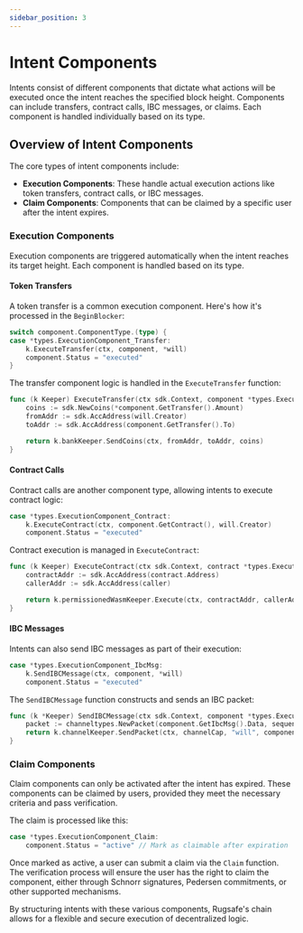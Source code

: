```yaml
---
sidebar_position: 3
---
```


# Intent Components

Intents consist of different components that dictate what actions will be executed once the intent reaches the specified block height. Components can include transfers, contract calls, IBC messages, or claims. Each component is handled individually based on its type.

## Overview of Intent Components

The core types of intent components include:

- **Execution Components**: These handle actual execution actions like token transfers, contract calls, or IBC messages.
- **Claim Components**: Components that can be claimed by a specific user after the intent expires.

### Execution Components

Execution components are triggered automatically when the intent reaches its target height. Each component is handled based on its type.

#### Token Transfers

A token transfer is a common execution component. Here's how it's processed in the `BeginBlocker`:

```go
switch component.ComponentType.(type) {
case *types.ExecutionComponent_Transfer:
    k.ExecuteTransfer(ctx, component, *will)
    component.Status = "executed"
}
```

The transfer component logic is handled in the `ExecuteTransfer` function:

```go
func (k Keeper) ExecuteTransfer(ctx sdk.Context, component *types.ExecutionComponent, will types.Will) error {
    coins := sdk.NewCoins(*component.GetTransfer().Amount)
    fromAddr := sdk.AccAddress(will.Creator)
    toAddr := sdk.AccAddress(component.GetTransfer().To)

    return k.bankKeeper.SendCoins(ctx, fromAddr, toAddr, coins)
}
```

#### Contract Calls

Contract calls are another component type, allowing intents to execute contract logic:

```go
case *types.ExecutionComponent_Contract:
    k.ExecuteContract(ctx, component.GetContract(), will.Creator)
    component.Status = "executed"
```

Contract execution is managed in `ExecuteContract`:

```go
func (k Keeper) ExecuteContract(ctx sdk.Context, contract *types.ExecutionComponent_Contract, caller string) ([]byte, error) {
    contractAddr := sdk.AccAddress(contract.Address)
    callerAddr := sdk.AccAddress(caller)

    return k.permissionedWasmKeeper.Execute(ctx, contractAddr, callerAddr, contract.Data, sdk.NewCoins())
}
```

#### IBC Messages

Intents can also send IBC messages as part of their execution:

```go
case *types.ExecutionComponent_IbcMsg:
    k.SendIBCMessage(ctx, component, *will)
    component.Status = "executed"
```

The `SendIBCMessage` function constructs and sends an IBC packet:

```go
func (k *Keeper) SendIBCMessage(ctx sdk.Context, component *types.ExecutionComponent, will types.Will) error {
    packet := channeltypes.NewPacket(component.GetIbcMsg().Data, sequence, "will", component.GetIbcMsg().Channel, timeoutHeight, timeoutTimestamp)
    return k.channelKeeper.SendPacket(ctx, channelCap, "will", component.GetIbcMsg().Channel, packet)
}
```

### Claim Components

Claim components can only be activated after the intent has expired. These components can be claimed by users, provided they meet the necessary criteria and pass verification.

The claim is processed like this:

```go
case *types.ExecutionComponent_Claim:
    component.Status = "active" // Mark as claimable after expiration
```

Once marked as active, a user can submit a claim via the `Claim` function. The verification process will ensure the user has the right to claim the component, either through Schnorr signatures, Pedersen commitments, or other supported mechanisms.

By structuring intents with these various components, Rugsafe's chain allows for a flexible and secure execution of decentralized logic.
